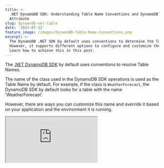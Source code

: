 ```yaml
---
title: >-
  .NET DynamoDB SDK: Understanding Table Name Conventions and DynamoDBTable
  Attribute
slug: dynamodb-net-table
date: '2023-07-12'
feature_image: /images/DynamoDB-Table-Name-Conventions.png
excerpt: >-
  The DynamoDB .NET SDK by default uses conventions to determine the Table name.
  However, it supports different options to configure and customize the name.
  Learn how to achieve this in this post.
---
```

The [.NET DynamoDB SDK](https://www.nuget.org/packages/AWSSDK.DynamoDBv2) by default uses conventions to resolve Table Names.

The name of the class used in the DynamoDB SDK operations is used as the Table Name by default. For example, if the class is `WeatherForecast`, the DynamoDB SDK by default looks for a table with the name 'WeatherForecast'.

However, there are ways you can customize this name and override it based on your application and the environment it is running.

<iframe src="https://www.youtube.com/embed/Ib0rzQHV7hE?feature=oembed" />

_This article is sponsored by AWS and is part of my [AWS Series](/tag/aws/)._

In this blog post, let's explore

-   Default Table Name Convention Used By DynamoDB .NET
-   Configuring DynamoDB Table Name Conventions with .NET
-   DynamoDBTableAttribute

If you are new to DynamoDB, I highly recommend checking out my Getting Started with AWS DynamoDB For the .NET Developer blog post below, where I also show you how to set up the table used in this blog post.

<PostCard 
  title="AWS DynamoDB For The .NET Developer: How To Easily Get Started"
  description="Learn how to get started with AWS DynamoDB with .NET Core by updating the default ASP NET Web API template to use DynamoDB as it’s data store. We will learn to do basic Creat, Read, Update and Delete operations from the API."
  slug="aws-dynamodb-net-core/"
  image="/images/aws_dynamodb.jpg"
/>

## Default Table Name Convention Used By DynamoDB .NET

When using any of the methods on the `DynamoDBContext` object on the .NET DynamoDB SDK, you need to pass in a .NET type, as shown below.

```csharp
return await _dynamoDbContext.LoadAsync<WeatherForecast>(cityName, date);

await _dynamoDbContext
     .QueryAsync<WeatherForecast>(cityName).GetRemainingAsync();
     
 await _dynamoDbContext
     .QueryAsync<WeatherForecast>(
     	cityName,
     	QueryOperator.GreaterThan, new object[] { startDate })
     .GetRemainingAsync();
     
await _dynamoDbContext.SaveAsync<WeatherForecast>(data);
               
```

By default, the SDK uses the `nameof(WeatherForecast)` to automatically determine the DynamoDB Table Name.

## Configuring DynamoDB Table Name Conventions with .NET

Based on your team, application, and AWS account setup you might at times need to override the table names.

One common reason I have come across is when you have multiple application environments (dev, test), etc deployed to the same AWS account. You cannot have multiple tables with the same name in the same AWS account.

In these scenarios, it's great to be able to override/customize the DynamoDB table names based on the application environment/configuration.

For e.g, We can customize our Table names with the environment name they are running on ('_dev\_WeatherForecast_', '_test\_WeatherForecast_').

You can configure this at the application/global level and also at the individual operation level of the `DynamoDBContext` instance.

### Application/Global Level

To configure across all the operations on the `DynamoDBContext` for an application, you can specify a `DynamoDBContextConfig` when creating the `DynamoDBContext`.

You can configure this when setting up the `DynamoDBContext` in the application DI container.

We can use the `TableNamePrefix` property on the configuration, to append the configured text to all the table names.  

The below code configures it to '_test\__' when the application is running in the test environment.

```csharp
var dynamoDbClient = new AmazonDynamoDBClient(
	FallbackCredentialsFactory.GetCredentials(), RegionEndpoint.APSoutheast2);

var dynamoDBContext = new DynamoDBContext(
    dynamoDbClient, new DynamoDBContextConfig() {TableNamePrefix = "test_"});

builder.Services.AddSingleton<IAmazonDynamoDB>(dynamoDbClient);
builder.Services.AddSingleton<IDynamoDBContext>(dynamoDBContext);
```

The prefix value by itself can come from the [application configuration file](https://youtu.be/5GlgHV_12-k).

### Individual Operation Level

The Table Name conventions can be overridden at individual operation levels as well when using the DynamoDBContext.

The below code specifies the `TableNamePrefix` and also the `OverrideTableName` properties on the `DynamoDBOperationConfig` object.

```csharp
return await _dynamoDbContext
    .QueryAsync<WeatherForecastTable>(
        cityName,
        new DynamoDBOperationConfig()
        {
            TableNamePrefix = "test_", 
            OverrideTableName = "WeatherForecastTable"
        })
    .GetRemainingAsync();
```

This overrides the convention-based table name from the type and uses the value specified in the `OverrideTableName` property and also prefixes it with the value in the `TableNamePrefix`.

If there is a prefix specified at the global level it gets overridden in this case by the one at the operation level. However, you cannot override it to be null or empty at the operation level, if you already specified one at the global level.

## DynamoDBTableAttribute

In cases where you want to use a different name for the table outside of the default convention (based on the type name), across all operations on that type, you can use the `DynamoDBTableAttribute`.

The [DynamoDBTable attribute](https://docs.aws.amazon.com/amazondynamodb/latest/developerguide/DeclarativeTagsList.html#w126aac18c11c23c33c23) marks a class and specifies the name to be used by default instead of the one via default convention.

```csharp
[DynamoDBTable("WeatherForecastTable")]
public class WeatherForecastTable
{
   public string CityName { get; set; }
   public DateTime Date { get; set; }
   ...
}
```

Any time you use this type with the `DynamoDBContext`, it uses the name from the `DynamoDBTable` attribute if specified on the type.

However, note that any operation level overrides will still take precedence if there is one specified.
